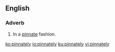 ==English==

===Adverb===
{{en-adv}}

# In a [[pinnate]] fashion.

[[ko:pinnately]]
[[io:pinnately]]
[[ku:pinnately]]
[[vi:pinnately]]